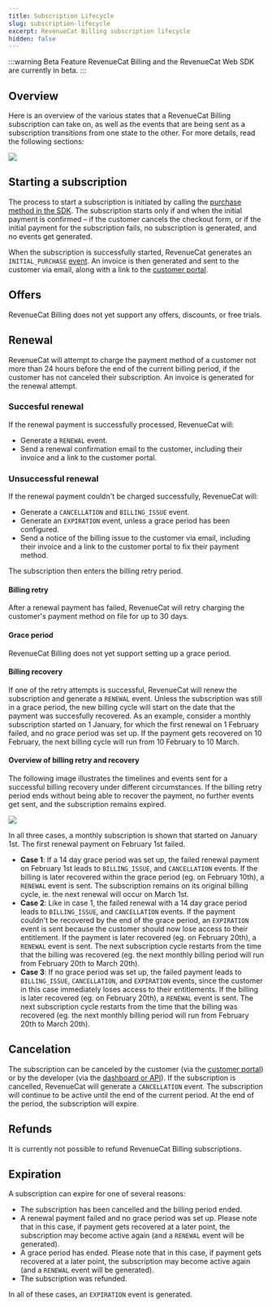 ```yaml
---
title: Subscription Lifecycle
slug: subscription-lifecycle
excerpt: RevenueCat Billing subscription lifecycle
hidden: false
---
```

:::warning Beta Feature
RevenueCat Billing and the RevenueCat Web SDK are currently in beta.
:::
## Overview
Here is an overview of the various states that a RevenueCat Billing subscription can take on, as well as the events that are being sent as a subscription transitions from one state to the other. For more details, read the following sections:

![](/images/rc-billing/subscription-lifecycle.png)

## Starting a subscription
The process to start a subscription is initiated by calling the [purchase method in the SDK](/web/revenuecat-billing#purchasing-a-package). The subscription starts only if and when the initial payment is confirmed – if the customer cancels the checkout form, or if the initial payment for the subscription fails, no subscription is generated, and no events get generated. 

When the subscription is successfully started, RevenueCat generates an `INITIAL_PURCHASE` [event](/integrations/webhooks/event-types-and-fields). An invoice is then generated and sent to the customer via email, along with a link to the [customer portal](./customer-portal).

## Offers
RevenueCat Billing does not yet support any offers, discounts, or free trials.

## Renewal
RevenueCat will attempt to charge the payment method of a customer not more than 24 hours before the end of the current billing period, if the customer has not canceled their subscription. An invoice is generated for the renewal attempt. 

### Succesful renewal

If the renewal payment is successfully processed, RevenueCat will:
* Generate a `RENEWAL` event.
* Send a renewal confirmation email to the customer, including their invoice and a link to the customer portal.

### Unsuccessful renewal

If the renewal payment couldn't be charged successfully, RevenueCat will:
* Generate a `CANCELLATION` and `BILLING_ISSUE` event.
* Generate an `EXPIRATION` event, unless a grace period has been configured.
* Send a notice of the billing issue to the customer via email, including their invoice and a link to the customer portal to fix their payment method.

The subscription then enters the billing retry period.

#### Billing retry
After a renewal payment has failed, RevenueCat will retry charging the customer's payment method on file for up to 30 days.

#### Grace period
RevenueCat Billing does not yet support setting up a grace period.

#### Billing recovery
If one of the retry attempts is successful, RevenueCat will renew the subscription and generate a `RENEWAL` event. Unless the subscription was still in a grace period, the new billing cycle will start on the date that the payment was succesfully recovered. As an example, consider a monthly subscription started on 1 January, for which the first renewal on 1 February failed, and no grace period was set up. If the payment gets recovered on 10 February, the next billing cycle will run from 10 February to 10 March.


#### Overview of billing retry and recovery
The following image illustrates the timelines and events sent for a successful billing recovery under different circumstances. If the billing retry period ends without being able to recover the payment, no further events get sent, and the subscription remains expired.

![](/images/rc-billing/billing-retry-and-grace-period.png)

In all three cases, a monthly subscription is shown that started on January 1st. The first renewal payment on February 1st failed.
* **Case 1**: If a 14 day grace period was set up, the failed renewal payment on February 1st leads to `BILLING_ISSUE`, and `CANCELLATION` events. If the billing is later recovered within the grace period (eg. on February 10th), a `RENEWAL` event is sent. The subscription remains on its original billing cycle, ie. the next renewal will occur on March 1st.
* **Case 2**: Like in case 1, the failed renewal with a 14 day grace period leads to  `BILLING_ISSUE`, and `CANCELLATION` events. If the payment couldn't be recovered by the end of the grace period, an `EXPIRATION` event is sent because the customer should now lose access to their entitlement. If the payment is later recovered (eg. on February 20th), a `RENEWAL` event is sent. The next subscription cycle restarts from the time that the billing was recovered (eg. the next monthly billing period will run from February 20th to March 20th).
* **Case 3**: If no grace period was set up, the failed payment leads to `BILLING_ISSUE`, `CANCELLATION`, and `EXPIRATION` events, since the customer in this case immediately loses access to their entitlements. If the billing is later recovered (eg. on February 20th), a `RENEWAL` event is sent. The next subscription cycle restarts from the time that the billing was recovered (eg. the next monthly billing period will run from February 20th to March 20th).

## Cancelation
The subscription can be canceled by the customer (via the [customer portal](./customer-portal)) or by the developer (via the [dashboard or API](./managing-customer-subscriptions)). If the subscription is cancelled, RevenueCat will generate a `CANCELLATION` event. The subscription will continue to be active until the end of the current period. At the end of the period, the subscription will expire.

## Refunds
It is currently not possible to refund RevenueCat Billing subscriptions.

## Expiration
A subscription can expire for one of several reasons:
* The subscription has been cancelled and the billing period ended.
* A renewal payment failed and no grace period was set up. Please note that in this case, if payment gets recovered at a later point, the subscription may become active again (and a `RENEWAL` event will be generated).
* A grace period has ended. Please note that in this case, if payment gets recovered at a later point, the subscription may become active again (and a `RENEWAL` event will be generated).
* The subscription was refunded.

In all of these cases, an `EXPIRATION` event is generated.

